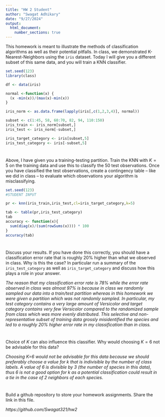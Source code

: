 ```yaml
---
title: "HW 2 Student"
author: "Swagat Adhikary"
date: "9/27/2024"
output: 
  html_document:
    number_sections: true
---
```


This homework is meant to illustrate the methods of classification algorithms as well as their potential pitfalls.  In class, we demonstrated K-Nearest-Neighbors using the `iris` dataset.  Today I will give you a different subset of this same data, and you will train a KNN classifier.  

```r
set.seed(123)
library(class)

df <- data(iris) 

normal <-function(x) {
  (x -min(x))/(max(x)-min(x))   
}

iris_norm <- as.data.frame(lapply(iris[,c(1,2,3,4)], normal))

subset <- c(1:45, 58, 60:70, 82, 94, 110:150)
iris_train <- iris_norm[subset,] 
iris_test <- iris_norm[-subset,] 

iris_target_category <- iris[subset,5]
iris_test_category <- iris[-subset,5]


```

#
Above, I have given you a training-testing partition.  Train the KNN with $K = 5$ on the training data and use this to classify the 50 test observations.  Once you have classified the test observations, create a contingency table -- like we did in class -- to evaluate which observations your algorithm is misclassifying.   

```r
set.seed(123)
#STUDENT INPUT

pr <- knn(iris_train,iris_test,cl=iris_target_category,k=5)

tab <- table(pr,iris_test_category)
tab
accuracy <- function(x){
  sum(diag(x)/(sum(rowSums(x)))) * 100
}
accuracy(tab)


```

#

Discuss your results.  If you have done this correctly, you should have a classification error rate that is roughly 20% higher than what we observed in class.  Why is this the case? In particular run a summary of the `iris_test_category` as well as `iris_target_category` and discuss how this plays a role in your answer.  

*The reason that my classification error rate is 78% while the error rate observed in class was almost 97% is because in class we randomly sampled our data into a train/test partition whereas in this homework we were given a partition which was not randomly sampled. In particular, my test category contains a very large amount of Versicolor and target category contains very few Versicolor compared to the randomized sample from class which was more evenly distributed. This selective and non-representative subset of training data grossly misidentified the species and led to a roughly 20% higher error rate in my classification than in class.* 


#

Choice of $K$ can also influence this classifier.  Why would choosing $K = 6$ not be advisable for this data? 

*Choosing K=6 would not be advisable for this data because we should preferably choose a value for k that is indivisible by the number of class labels. A value of 6 is divisible by 3 (the number of species in this data), thus 6 is not a good option for k as a potential classification could result in a tie in the case of 2 neighbors of each species.*

#

Build a github repository to store your homework assignments.  Share the link in this file.  

*https://github.com/Swagat321/hw2*

